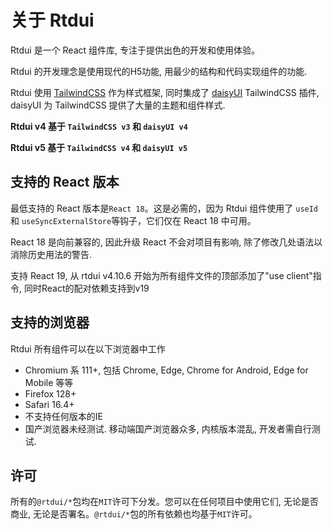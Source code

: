 # 关于 Rtdui

Rtdui 是一个 React 组件库, 专注于提供出色的开发和使用体验。

Rtdui 的开发理念是使用现代的H5功能, 用最少的结构和代码实现组件的功能.

Rtdui 使用 [TailwindCSS](https://tailwindcss.com/) 作为样式框架, 同时集成了 [daisyUI](https://daisyui.com/) TailwindCSS 插件, daisyUI 为 TailwindCSS 提供了大量的主题和组件样式.

**Rtdui v4 基于 `TailwindCSS v3` 和 `daisyUI v4`**

**Rtdui v5 基于 `TailwindCSS v4` 和 `daisyUI v5`**

## 支持的 React 版本

最低支持的 React 版本是`React 18`。这是必需的，因为 Rtdui 组件使用了 `useId` 和 `useSyncExternalStore`等钩子，它们仅在 React 18 中可用。

React 18 是向前兼容的, 因此升级 React 不会对项目有影响, 除了修改几处语法以消除历史用法的警告.

支持 React 19, 从 rtdui v4.10.6 开始为所有组件文件的顶部添加了"use client"指令, 同时React的配对依赖支持到v19

## 支持的浏览器

Rtdui 所有组件可以在以下浏览器中工作

- Chromium 系 111+, 包括 Chrome, Edge, Chrome for Android, Edge for Mobile 等等
- Firefox 128+
- Safari 16.4+
- 不支持任何版本的IE
- 国产浏览器未经测试. 移动端国产浏览器众多, 内核版本混乱, 开发者需自行测试.

## 许可

所有的`@rtdui/*`包均在`MIT`许可下分发。您可以在任何项目中使用它们, 无论是否商业, 无论是否署名。`@rtdui/*`包的所有依赖也均基于`MIT`许可。
